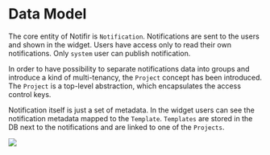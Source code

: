 
# Data Model

The core entity of Notifir is `Notification`. Notifications are sent to the users and shown in the widget. Users have access only to read their own notifications. Only `system` user can publish notification.

In order to have possibility to separate notifications data into groups and introduce a kind of multi-tenancy, the `Project` concept has been introduced. The `Project` is a top-level abstraction, which encapsulates the access control keys.

Notification itself is just a set of metadata. In the widget users can see the notification metadata mapped to the `Template`. `Templates` are stored in the DB next to the notifications and are linked to one of the `Projects`.

<img src="/docs/03_data_model.png" />
